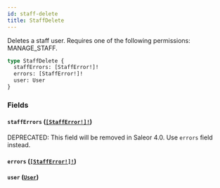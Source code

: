 ```yaml
---
id: staff-delete
title: StaffDelete
---
```


Deletes a staff user. Requires one of the following permissions: MANAGE_STAFF.

```graphql
type StaffDelete {
  staffErrors: [StaffError!]!
  errors: [StaffError!]!
  user: User
}
```

### Fields

#### `staffErrors` ([`[StaffError!]!`](../../../developer/api-reference/objects/staff-error))

<span class="badge badge--warning">DEPRECATED: This field will be removed in Saleor 4.0. Use `errors` field instead.</span>

#### `errors` ([`[StaffError!]!`](../../../developer/api-reference/objects/staff-error))

#### `user` ([`User`](../../../developer/api-reference/objects/user))
